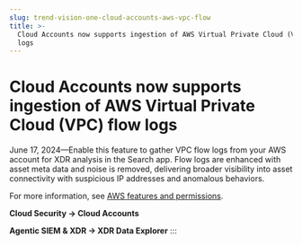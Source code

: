 ```yaml
---
slug: trend-vision-one-cloud-accounts-aws-vpc-flow
title: >-
  Cloud Accounts now supports ingestion of AWS Virtual Private Cloud (VPC) flow
  logs
---
```

# Cloud Accounts now supports ingestion of AWS Virtual Private Cloud (VPC) flow logs

June 17, 2024—Enable this feature to gather VPC flow logs from your AWS account for XDR analysis in the Search app. Flow logs are enhanced with asset meta data and noise is removed, delivering broader visibility into asset connectivity with suspicious IP addresses and anomalous behaviors.

For more information, see [AWS features and permissions](aws-features-permissions.mdx).

**Cloud Security → Cloud Accounts**

**Agentic SIEM & XDR → XDR Data Explorer**
:::
